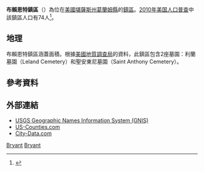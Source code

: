 {{noteTA
|G1=USState
|1=zh-tw:布萊恩; zh:布賴恩;
}}
{{Infobox settlement
|official_name = 布賴恩特鎮區
|native_name = Bryant Township
|settlement_type = 鎮區
|image_map = Map highlighting Bryant Township, Graham County, Kansas.svg
|mapsize = 
|map_caption = 布賴恩特鎮區在葛蘭姆縣的位置
|coordinates_display = inline,title
|coordinates_region = US-KS
|subdivision_type = [[世界政區索引|國家]]
|subdivision_name = [[美国|美国]]
|subdivision_type1 = [[美國行政區劃|州]]
|subdivision_name1 = [[堪薩斯州|堪薩斯州]]
|subdivision_type2 = [[堪薩斯州縣份列表|縣]]
|subdivision_name2 = [[葛蘭姆縣_(堪薩斯州)|葛蘭姆縣]]
|area_total_km2 = 233.26
|area_land_km2 = 233.16
|area_water_km2 = 0.1
|area_total_sq_mi = 90.06
|area_land_sq_mi = 90.02
|area_water_sq_mi = 0.04
|area_water_percent = 0.04
|population_as_of = [[2010年美国人口普查|2010]]
|population_footnotes = 
|population_total = 74
|population_density_km2 = auto
|elevation_footnotes = 
|elevation_m = 769
|elevation_ft = 2523
|latd = 39
|latm = 13
|lats = 00
|latNS = N
|longd = 100
|longm = 04
|longs = 31
|longEW = W
|blank_name = [[地名信息系统|GNIS]] ID
|blank_info = [http://geonames.usgs.gov/pls/gnispublic/f?p=gnispq:3:::NO::P3_FID:0471280 0471280]
|website = 
|footnotes = 
}}

'''布賴恩特鎮區'''（{{lang-en|'''Bryant Township'''}}）為位在[[美國|美國]][[堪薩斯州|堪薩斯州]][[葛蘭姆縣_(堪薩斯州)|葛蘭姆縣]]的[[行政鎮區|鎮區]]。[[2010年美国人口普查|2010年美国人口普查]]中該鎮區人口有74人<ref>{{cite web|url=http://www.census.gov/geo/www/gazetteer/gazetteer2010.html|title=2010 Census Gazetteer Files|publisher=[[美国人口调查局|美国人口调查局]]|accessdate=2012-10-08|archive-url=https://web.archive.org/web/20121021075704/http://www.census.gov/geo/www/gazetteer/gazetteer2010.html|archive-date=2012-10-21|dead-url=yes}}</ref>。

==地理==
布賴恩特鎮區涵蓋面積{{convert|233.26|km2|sqmi}}。根據[[美國地質調查局|美國地質調查局]]的資料，此鎮區包含2座墓園：利蘭墓園（Leland Cemetery）和聖安東尼墓園（Saint Anthony Cemetery）。

==參考資料==
{{reflist}}

==外部連結==
* [http://geonames.usgs.gov/domestic/index.html USGS Geographic Names Information System (GNIS)] {{Wayback|url=http://geonames.usgs.gov/domestic/index.html |date=20190428150204 }}
* [https://web.archive.org/web/20080723112151/http://www.us-counties.com/localgov/kansas.html US-Counties.com]
* [http://www.city-data.com/township/Bryant-Graham-KS.html City-Data.com] {{Wayback|url=http://www.city-data.com/township/Bryant-Graham-KS.html |date=20151009140826 }}

{{葛蘭姆縣 (堪薩斯州)}}

[[Category:葛蘭姆縣鎮區_(堪薩斯州)|Bryant]]
[[Category:堪薩斯州鎮區|Bryant]]

{{Kansas-geo-stub}}